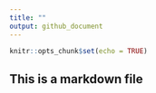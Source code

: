 ```yaml
---
title: ""
output: github_document
---
```


```r
knitr::opts_chunk$set(echo = TRUE)
```
## This is a markdown file

